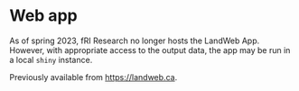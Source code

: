 # Web app {-}

:::{.rmdnote}
As of spring 2023, fRI Research no longer hosts the LandWeb App.
However, with appropriate access to the output data, the app may be run in a local `shiny` instance.
:::

Previously available from <https://landweb.ca>.

<!-- TODO: flesh this out based on previous documentation -->

